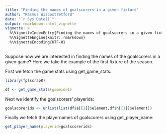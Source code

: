 ```yaml
---
title: "Finding the names of goalscorers in a given fixture"
author: "Rasmus Wiscostretford"
date: "`r Sys.Date()`"
output: rmarkdown::html_vignette
vignette: >
  %\VignetteIndexEntry{Finding the names of goalscorers in a given fixture}
  %\VignetteEngine{knitr::rmarkdown}
  %\VignetteEncoding{UTF-8}
---
```


Suppose now we are interested in finding the names of the goalscorers in a given game? Here we take the example of the first fixture of the season.

First we fetch the game stats using get_game_stats:

```r

library(fplscrapR)

df <- get_game_stats(gameid=1)
```

Next we identify the goalscorers' playerids:

```r

goalscorerids <- unlist(list(df$a[[1]]$element,df$h[[1]]$element))
```

Finally we fetch the playernames of goalscorers using get_player_name:

```r

get_player_name(playerid=goalscorerids)
```

